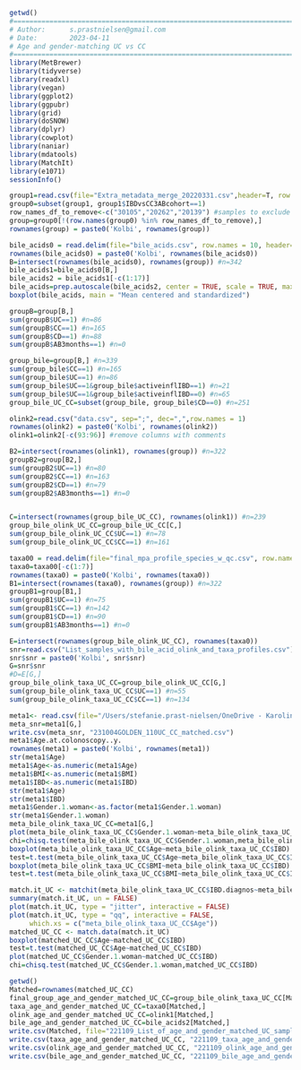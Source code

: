 
```r
getwd()
#=======================================================================================
# Author:      s.prastnielsen@gmail.com
# Date:        2023-04-11
# Age and gender-matching UC vs CC
#=======================================================================================
library(MetBrewer) 
library(tidyverse)
library(readxl)
library(vegan)
library(ggplot2)
library(ggpubr)
library(grid)
library(doSNOW)
library(dplyr)
library(cowplot)
library(naniar)
library(mdatools)
library(MatchIt)
library(e1071)
sessionInfo()
```

```r
group1=read.csv(file="Extra_metadata_merge_20220331.csv",header=T, row.names = 1)
group0=subset(group1, group1$IBDvsCC3ABcohort==1)
row_names_df_to_remove<-c("30105","20262","20139") #samples to exclude
group=group0[!(row.names(group0) %in% row_names_df_to_remove),]
rownames(group) = paste0('Kolbi', rownames(group))

bile_acids0 = read.delim(file="bile_acids.csv", row.names = 10, header=T, sep=",")
rownames(bile_acids0) = paste0('Kolbi', rownames(bile_acids0))
B=intersect(rownames(bile_acids0), rownames(group)) #n=342
bile_acids1=bile_acids0[B,]
bile_acids2 = bile_acids1[-c(1:17)]
bile_acids=prep.autoscale(bile_acids2, center = TRUE, scale = TRUE, max.cov = 1)
boxplot(bile_acids, main = "Mean centered and standardized")

groupB=group[B,]
sum(groupB$UC==1) #n=86
sum(groupB$CC==1) #n=165
sum(groupB$CD==1) #n=88
sum(groupB$AB3months==1) #n=0

group_bile=group[B,] #n=339
sum(group_bile$CC==1) #n=165
sum(group_bile$UC==1) #n=86
sum(group_bile$UC==1&group_bile$activeinflIBD==1) #n=21
sum(group_bile$UC==1&group_bile$activeinflIBD==0) #n=65
group_bile_UC_CC=subset(group_bile, group_bile$CD==0) #n=251

olink2=read.csv("data.csv", sep=";", dec=",",row.names = 1)
rownames(olink2) = paste0('Kolbi', rownames(olink2))
olink1=olink2[-c(93:96)] #remove columns with comments

B2=intersect(rownames(olink1), rownames(group)) #n=322
groupB2=group[B2,]
sum(groupB2$UC==1) #n=80
sum(groupB2$CC==1) #n=163
sum(groupB2$CD==1) #n=79
sum(groupB2$AB3months==1) #n=0


C=intersect(rownames(group_bile_UC_CC), rownames(olink1)) #n=239
group_bile_olink_UC_CC=group_bile_UC_CC[C,]
sum(group_bile_olink_UC_CC$UC==1) #n=78
sum(group_bile_olink_UC_CC$CC==1) #n=161

taxa00 = read.delim(file="final_mpa_profile_species_w_qc.csv", row.names = 1, header=T, sep=",")
taxa0=taxa00[-c(1:7)]
rownames(taxa0) = paste0('Kolbi', rownames(taxa0))
B1=intersect(rownames(taxa0), rownames(group)) #n=322
groupB1=group[B1,]
sum(groupB1$UC==1) #n=75
sum(groupB1$CC==1) #n=142
sum(groupB1$CD==1) #n=90
sum(groupB1$AB3months==1) #n=0

E=intersect(rownames(group_bile_olink_UC_CC), rownames(taxa0))
snr=read.csv("List_samples_with_bile_acid_olink_and_taxa_profiles.csv")
snr$snr = paste0('Kolbi', snr$snr)
G=snr$snr
#D=E[G,]
group_bile_olink_taxa_UC_CC=group_bile_olink_UC_CC[G,]
sum(group_bile_olink_taxa_UC_CC$UC==1) #n=55
sum(group_bile_olink_taxa_UC_CC$CC==1) #n=134

meta1<- read.csv(file="/Users/stefanie.prast-nielsen/OneDrive - Karolinska Institutet/Mac/Documents_KI_SE/work/CTMR/projects/001_Kolbi/metadata/GOLDEN_SLUTFIL_220407.csv", row.names=2, header=T)
meta_snr=meta1[G,]
write.csv(meta_snr, "231004GOLDEN_110UC_CC_matched.csv")
meta1$Age.at.colonoscopy..y.
rownames(meta1) = paste0('Kolbi', rownames(meta1))
str(meta1$Age)
meta1$Age<-as.numeric(meta1$Age)
meta1$BMI<-as.numeric(meta1$BMI)
meta1$IBD<-as.numeric(meta1$IBD)
str(meta1$Age)
str(meta1$IBD)
meta1$Gender.1.woman<-as.factor(meta1$Gender.1.woman)
str(meta1$Gender.1.woman)
meta_bile_olink_taxa_UC_CC=meta1[G,]
plot(meta_bile_olink_taxa_UC_CC$Gender.1.woman~meta_bile_olink_taxa_UC_CC$IBD) 
chi=chisq.test(meta_bile_olink_taxa_UC_CC$Gender.1.woman,meta_bile_olink_taxa_UC_CC$IBD)
boxplot(meta_bile_olink_taxa_UC_CC$Age~meta_bile_olink_taxa_UC_CC$IBD)
test=t.test(meta_bile_olink_taxa_UC_CC$Age~meta_bile_olink_taxa_UC_CC$IBD) 
boxplot(meta_bile_olink_taxa_UC_CC$BMI~meta_bile_olink_taxa_UC_CC$IBD)
test=t.test(meta_bile_olink_taxa_UC_CC$BMI~meta_bile_olink_taxa_UC_CC$IBD)
```

```r
match.it_UC <- matchit(meta_bile_olink_taxa_UC_CC$IBD.diagnos~meta_bile_olink_taxa_UC_CC$Age+meta_bile_olink_taxa_UC_CC$Gender.1.woman, data = meta_bile_olink_taxa_UC_CC, method="nearest", ratio=1)
summary(match.it_UC, un = FALSE)
plot(match.it_UC, type = "jitter", interactive = FALSE)
plot(match.it_UC, type = "qq", interactive = FALSE,
     which.xs = c("meta_bile_olink_taxa_UC_CC$Age"))
matched_UC_CC <- match.data(match.it_UC)
boxplot(matched_UC_CC$Age~matched_UC_CC$IBD)
test=t.test(matched_UC_CC$Age~matched_UC_CC$IBD)
plot(matched_UC_CC$Gender.1.woman~matched_UC_CC$IBD) 
chi=chisq.test(matched_UC_CC$Gender.1.woman,matched_UC_CC$IBD)
```

```r
getwd()
Matched=rownames(matched_UC_CC)
final_group_age_and_gender_matched_UC_CC=group_bile_olink_taxa_UC_CC[Matched,]
taxa_age_and_gender_matched_UC_CC=taxa0[Matched,]
olink_age_and_gender_matched_UC_CC=olink1[Matched,]
bile_age_and_gender_matched_UC_CC=bile_acids2[Matched,]
write.csv(Matched, file="221109_List_of_age_and_gender_matched_UC_samples_with_bile_acid_olink_and_taxa_profiles_n110.csv")
write.csv(taxa_age_and_gender_matched_UC_CC, "221109_taxa_age_and_gender_matched_UC_CC.csv")
write.csv(olink_age_and_gender_matched_UC_CC, "221109_olink_age_and_gender_matched_UC_CC.csv")
write.csv(bile_age_and_gender_matched_UC_CC, "221109_bile_age_and_gender_matched_UC_CC.csv")
```